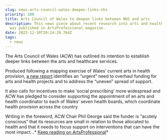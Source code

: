 ```yaml
---
slug: news-arts-council-wales-deepen-links-nhs
priority: 100
title: Arts Council of Wales to deepen links between NHS and arts
description: This news piece about recent research into arts and health in Wales
  was published in ArtsProfessional magazine.
date: 2022-12-30T20:24:29.764Z
tags:
  - news
---
```

The Arts Council of Wales (ACW) has outlined its intention to establish deeper links between the arts and healthcare services.

Produced following a mapping exercise of Wales’ current arts in health provision, [a new report](http://www.arts.wales/140333) identifies an “urgent” need to overhaul funding for arts and health projects and to address the “uneven” spread of support.

It also calls for incentives to make ‘social prescribing’ more widespread and ACW has pledged to consider supporting the appointment of an arts and health coordinator to each of Wales’ seven health boards, which coordinate health provision across the country.

Writing in the foreword, ACW Chair Phil George said the funder is “acutely conscious” that its resources are small in relation to those allocated to health and that it needs to focus support on interventions that can have the most impact...* [Keep reading on ArtsProfessional](https://www.artsprofessional.co.uk/news/arts-council-wales-deepen-links-between-nhs-and-arts)*